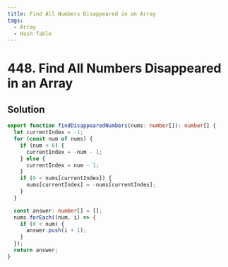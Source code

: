 ```yaml
---
title: Find All Numbers Disappeared in an Array
tags:
  - Array
  - Hash Table
---
```


# 448. Find All Numbers Disappeared in an Array

<Badges>
  <LevelBadge level="easy" />
  <TopicBadge name="Array" slug="array" />
  <TopicBadge name="Hash Table" slug="hash-table" />
</Badges>

## Solution

```typescript filename="solution.ts" copy
export function findDisappearedNumbers(nums: number[]): number[] {
  let currentIndex = -1;
  for (const num of nums) {
    if (num < 0) {
      currentIndex = -num - 1;
    } else {
      currentIndex = num - 1;
    }
    if (0 < nums[currentIndex]) {
      nums[currentIndex] = -nums[currentIndex];
    }
  }

  const answer: number[] = [];
  nums.forEach((num, i) => {
    if (0 < num) {
      answer.push(i + 1);
    }
  });
  return answer;
}
```

<ProblemLink
  codingSite="leetcode"
  href="https://leetcode.com/problems/find-all-numbers-disappeared-in-an-array"
  title="Find All Numbers Disappeared in an Array"
/>
